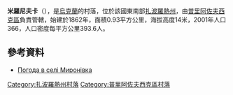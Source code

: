 {{coord|46|30|27|N|35|36|46|E|scale:100000|display=title}}

'''米羅尼夫卡'''（{{lang-uk|Миронівка}}），是[[烏克蘭|烏克蘭]]的村落，位於該國東南部[[扎波羅熱州|扎波羅熱州]]，由[[普里阿佐夫西克區|普里阿佐夫西克區]]負責管轄，始建於1862年，面積0.93平方公里，海拔高度14米，2001年人口366，人口密度每平方公里393.6人。

==參考資料==
* [http://weather.in.ua/ua/zaporozhskaja/15776 Погода в селі Миронівка]

[[Category:扎波羅熱州村落|Category:扎波羅熱州村落]]
[[Category:普里阿佐夫西克區村落|Category:普里阿佐夫西克區村落]]


{{Zaporizhia-geo-stub}}